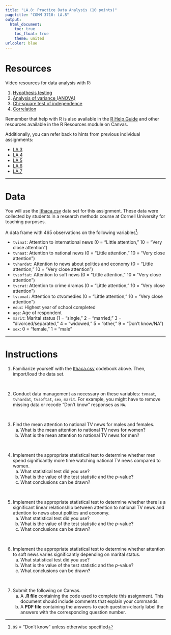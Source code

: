 ```yaml
---
title: "LA.8: Practice Data Analysis (10 points)"
pagetitle: "COMM 3710: LA.8"
output:
  html_document:
    toc: true
    toc_float: true
    theme: united
urlcolor: blue
---
```


# Resources
Video resources for data analysis with R:

1. [Hypothesis testing](https://youtu.be/08uylSp-CuI)
2. [Analysis of variance (ANOVA)](https://youtu.be/2uQCUBtqCfM)
3. [Chi-square test of independence](https://youtu.be/Dnlp9vswwEk)
4. [Correlation](https://youtu.be/lf4HfHx2ASs)

Remember that help with R is also available in the [R Help Guide](https://rpubs.com/yesun/Comm3710_helpwithR) and other resources available in the R Resources module on Canvas.

Additionally, you can refer back to hints from previous individual assignments:

- [LA.3](https://sarakyeo.github.io/COMM-3710/LA/LA.3.html)
- [LA.4](https://sarakyeo.github.io/COMM-3710/LA/LA.4.html)
- [LA.5](https://sarakyeo.github.io/COMM-3710/LA/LA.5.html)
- [LA.6](https://sarakyeo.github.io/COMM-3710/LA/LA.6.html)
- [LA.7](https://sarakyeo.github.io/COMM-3710/LA/LA.7.html)

---

# Data
You will use the [Ithaca.csv](https://utah.instructure.com/files/108105203/download?download_frd=1) data set for this assignment. These data were collected by students in a research methods course at Cornell University for teaching purposes.

A data frame with 465 observations on the following variables^[`99` = “Don’t know” unless otherwise specified]:

*	`tvinat`: Attention to international news (0 = “Little attention,” 10 = “Very close attention”)
*	`tvnaat`: Attention to national news (0 = “Little attention,” 10 = “Very close attention”)
*	`tvhardat`: Attention to news about politics and economy (0 = “Little attention,” 10 = “Very close attention”)
*	`tvsoftat`: Attention to soft news (0 = “Little attention,” 10 = “Very close attention”)
*	`tvcrat`: Attention to crime dramas (0 = “Little attention,” 10 = “Very close attention”)
*	`tvcomat`: Attention to ctvomedies (0 = “Little attention,” 10 = “Very close attention”)
*	`educ`: Highest year of school completed
*	`age`: Age of respondent
*	`marit`: Marital status (1 = “single,” 2 = “married,” 3 = “divorced/separated,” 4 = “widowed,” 5 = “other,” 9 = “Don’t know/NA”)
*	`sex`: 0 = “female,” 1 = “male”

---

# Instructions
1. Familiarize yourself with the [Ithaca.csv](https://utah.instructure.com/files/108105203/download?download_frd=1) codebook above. Then, import/load the data set.

<br>

2. Conduct data management as necessary on these variables: `tvnaat`, `tvhardat`, `tvsoftat`, `sex`, `marit`. For example, you might have to remove missing data or recode "Don't know" responses as `NA`.

<br>

3. Find the mean attention to national TV news for males and females.
      a. What is the mean attention to national TV news for women?
      b. What is the mean attention to national TV news for men?
      
<br>

4. Implement the appropriate statistical test to determine whether men spend significantly more time watching national TV news compared to women.
      a. What statistical test did you use?
      b. What is the value of the test statistic and the *p*-value?
      c. What conclusions can be drawn?

<br>

5. Implement the appropriate statistical test to determine whether there is a significant linear relationship between attention to national TV news and attention to news about politics and economy.
      a. What statistical test did you use?
      b. What is the value of the test statistic and the *p*-value?
      c. What conclusions can be drawn?

<br>

6. Implement the appropriate statistical test to determine whether attention to soft news varies significantly depending on marital status.
      a. What statistical test did you use?
      b. What is the value of the test statistic and the *p*-value?
      c. What conclusions can be drawn?

<br>

7. Submit the following on Canvas.
      a. A **.R file** containing the code used to complete this assignment. This document should include comments that explain your commands.
      b. A **PDF file** containing the answers to each question--clearly label the answers with the corresponding question number.